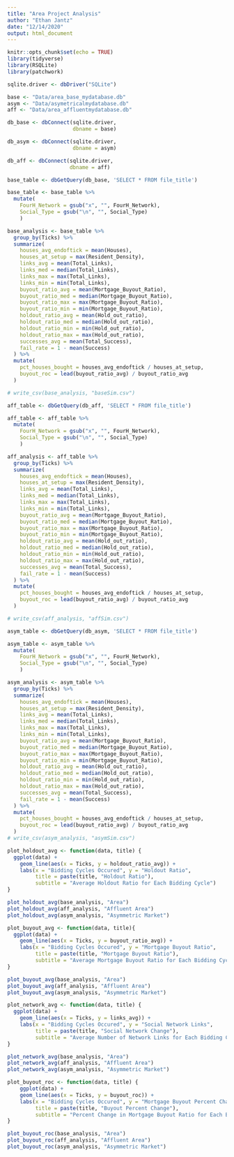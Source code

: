 ```yaml
---
title: "Area Project Analysis"
author: "Ethan Jantz"
date: "12/14/2020"
output: html_document
---
```


```r
knitr::opts_chunk$set(echo = TRUE)
library(tidyverse)
library(RSQLite)
library(patchwork)

sqlite.driver <- dbDriver("SQLite")

base <- "Data/area_base_mydatabase.db"
asym <- "Data/asymetricalmydatabase.db"
aff <- "Data/area_affluentmydatabase.db"

db_base <- dbConnect(sqlite.driver,
                     dbname = base)

db_asym <- dbConnect(sqlite.driver,
                     dbname = asym)

db_aff <- dbConnect(sqlite.driver,
                    dbname = aff)
```

```r
base_table <- dbGetQuery(db_base, 'SELECT * FROM file_title')

base_table <- base_table %>%
  mutate(
    FourH_Network = gsub("x", "", FourH_Network),
    Social_Type = gsub("\n", "", Social_Type)
    )

base_analysis <- base_table %>% 
  group_by(Ticks) %>%
  summarize(
    houses_avg_endoftick = mean(Houses),
    houses_at_setup = max(Resident_Density),
    links_avg = mean(Total_Links),
    links_med = median(Total_Links),
    links_max = max(Total_Links),
    links_min = min(Total_Links),
    buyout_ratio_avg = mean(Mortgage_Buyout_Ratio),
    buyout_ratio_med = median(Mortgage_Buyout_Ratio),
    buyout_ratio_max = max(Mortgage_Buyout_Ratio),
    buyout_ratio_min = min(Mortgage_Buyout_Ratio),
    holdout_ratio_avg = mean(Hold_out_ratio),
    holdout_ratio_med = median(Hold_out_ratio),
    holdout_ratio_min = min(Hold_out_ratio),
    holdout_ratio_max = max(Hold_out_ratio),
    successes_avg = mean(Total_Success),
    fail_rate = 1 - mean(Success)
  ) %>%
  mutate(
    pct_houses_bought = houses_avg_endoftick / houses_at_setup,
    buyout_roc = lead(buyout_ratio_avg) / buyout_ratio_avg
  )

# write_csv(base_analysis, "baseSim.csv")
```

```r
aff_table <- dbGetQuery(db_aff, 'SELECT * FROM file_title')

aff_table <- aff_table %>%
  mutate(
    FourH_Network = gsub("x", "", FourH_Network),
    Social_Type = gsub("\n", "", Social_Type)
    )

aff_analysis <- aff_table %>% 
  group_by(Ticks) %>%
  summarize(
    houses_avg_endoftick = mean(Houses),
    houses_at_setup = max(Resident_Density),
    links_avg = mean(Total_Links),
    links_med = median(Total_Links),
    links_max = max(Total_Links),
    links_min = min(Total_Links),
    buyout_ratio_avg = mean(Mortgage_Buyout_Ratio),
    buyout_ratio_med = median(Mortgage_Buyout_Ratio),
    buyout_ratio_max = max(Mortgage_Buyout_Ratio),
    buyout_ratio_min = min(Mortgage_Buyout_Ratio),
    holdout_ratio_avg = mean(Hold_out_ratio),
    holdout_ratio_med = median(Hold_out_ratio),
    holdout_ratio_min = min(Hold_out_ratio),
    holdout_ratio_max = max(Hold_out_ratio),
    successes_avg = mean(Total_Success),
    fail_rate = 1 - mean(Success)
  ) %>%
  mutate(
    pct_houses_bought = houses_avg_endoftick / houses_at_setup,
    buyout_roc = lead(buyout_ratio_avg) / buyout_ratio_avg
  )

# write_csv(aff_analysis, "affSim.csv")
```

```r
asym_table <- dbGetQuery(db_asym, 'SELECT * FROM file_title')

asym_table <- asym_table %>%
  mutate(
    FourH_Network = gsub("x", "", FourH_Network),
    Social_Type = gsub("\n", "", Social_Type)
    )

asym_analysis <- asym_table %>% 
  group_by(Ticks) %>%
  summarize(
    houses_avg_endoftick = mean(Houses),
    houses_at_setup = max(Resident_Density),
    links_avg = mean(Total_Links),
    links_med = median(Total_Links),
    links_max = max(Total_Links),
    links_min = min(Total_Links),
    buyout_ratio_avg = mean(Mortgage_Buyout_Ratio),
    buyout_ratio_med = median(Mortgage_Buyout_Ratio),
    buyout_ratio_max = max(Mortgage_Buyout_Ratio),
    buyout_ratio_min = min(Mortgage_Buyout_Ratio),
    holdout_ratio_avg = mean(Hold_out_ratio),
    holdout_ratio_med = median(Hold_out_ratio),
    holdout_ratio_min = min(Hold_out_ratio),
    holdout_ratio_max = max(Hold_out_ratio),
    successes_avg = mean(Total_Success),
    fail_rate = 1 - mean(Success)
  ) %>%
  mutate(
    pct_houses_bought = houses_avg_endoftick / houses_at_setup,
    buyout_roc = lead(buyout_ratio_avg) / buyout_ratio_avg
  )
# write_csv(asym_analysis, "asymSim.csv")
```

```r
plot_holdout_avg <- function(data, title) {
  ggplot(data) +
    geom_line(aes(x = Ticks, y = holdout_ratio_avg)) +
    labs(x = "Bidding Cycles Occured", y = "Holdout Ratio",
         title = paste(title, "Holdout Ratio"), 
         subtitle = "Average Holdout Ratio for Each Bidding Cycle")
}

plot_holdout_avg(base_analysis, "Area")
plot_holdout_avg(aff_analysis, "Affluent Area")
plot_holdout_avg(asym_analysis, "Asymmetric Market")

plot_buyout_avg <- function(data, title){
  ggplot(data) +
    geom_line(aes(x = Ticks, y = buyout_ratio_avg)) + 
    labs(x = "Bidding Cycles Occured", y = "Mortgage Buyout Ratio",
         title = paste(title, "Mortgage Buyout Ratio"), 
         subtitle = "Average Mortgage Buyout Ratio for Each Bidding Cycle")    
}

plot_buyout_avg(base_analysis, "Area")
plot_buyout_avg(aff_analysis, "Affluent Area")
plot_buyout_avg(asym_analysis, "Asymmetric Market")

plot_network_avg <- function(data, title) {
  ggplot(data) +
    geom_line(aes(x = Ticks, y = links_avg)) +
    labs(x = "Bidding Cycles Occured", y = "Social Network Links",
         title = paste(title, "Social Network Change"), 
         subtitle = "Average Number of Network Links for Each Bidding Cycle")      
}

plot_network_avg(base_analysis, "Area")
plot_network_avg(aff_analysis, "Affluent Area")
plot_network_avg(asym_analysis, "Asymmetric Market")

plot_buyout_roc <- function(data, title) {
    ggplot(data) +
    geom_line(aes(x = Ticks, y = buyout_roc)) +
    labs(x = "Bidding Cycles Occured", y = "Mortgage Buyout Percent Change",
         title = paste(title, "Buyout Percent Change"), 
         subtitle = "Percent Change in Mortgage Buyout Ratio for Each Bidding Cycle")  
}

plot_buyout_roc(base_analysis, "Area")
plot_buyout_roc(aff_analysis, "Affluent Area")
plot_buyout_roc(asym_analysis, "Asymmetric Market")
```